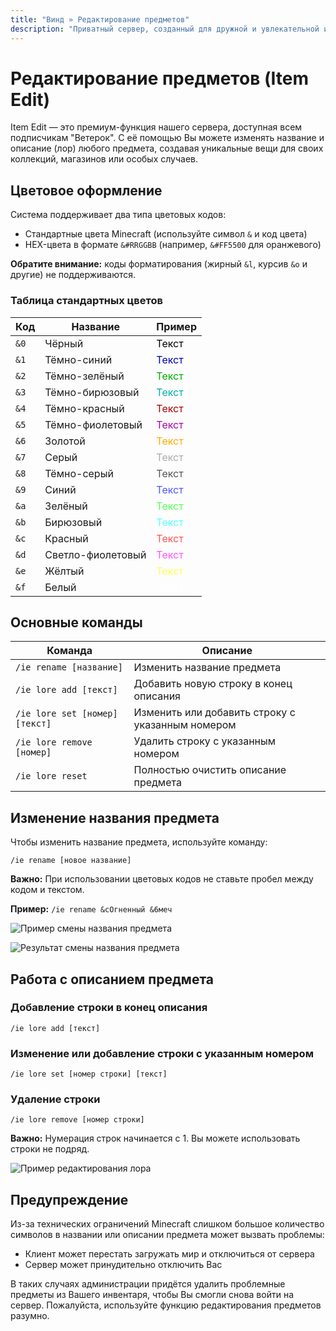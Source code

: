 ```yaml
---
title: "Винд » Редактирование предметов"
description: "Приватный сервер, созданный для дружной и увлекательной игры."
---
```


# Редактирование предметов (Item Edit)

Item Edit — это премиум-функция нашего сервера, доступная всем подписчикам "Ветерок". С её помощью Вы можете изменять название и описание (лор) любого предмета, создавая уникальные вещи для своих коллекций, магазинов или особых случаев.

## Цветовое оформление

Система поддерживает два типа цветовых кодов:
- Стандартные цвета Minecraft (используйте символ `&` и код цвета)
- HEX-цвета в формате `&#RRGGBB` (например, `&#FF5500` для оранжевого)

**Обратите внимание:** коды форматирования (жирный `&l`, курсив `&o` и другие) не поддерживаются.

### Таблица стандартных цветов

| Код | Название | Пример |
|-----|----------|--------|
| `&0` | Чёрный | <span style="color: #000000">Текст</span> |
| `&1` | Тёмно-синий | <span style="color: #0000AA">Текст</span> |
| `&2` | Тёмно-зелёный | <span style="color: #00AA00">Текст</span> |
| `&3` | Тёмно-бирюзовый | <span style="color: #00AAAA">Текст</span> |
| `&4` | Тёмно-красный | <span style="color: #AA0000">Текст</span> |
| `&5` | Тёмно-фиолетовый | <span style="color: #AA00AA">Текст</span> |
| `&6` | Золотой | <span style="color: #FFAA00">Текст</span> |
| `&7` | Серый | <span style="color: #AAAAAA">Текст</span> |
| `&8` | Тёмно-серый | <span style="color: #555555">Текст</span> |
| `&9` | Синий | <span style="color: #5555FF">Текст</span> |
| `&a` | Зелёный | <span style="color: #55FF55">Текст</span> |
| `&b` | Бирюзовый | <span style="color: #55FFFF">Текст</span> |
| `&c` | Красный | <span style="color: #FF5555">Текст</span> |
| `&d` | Светло-фиолетовый | <span style="color: #FF55FF">Текст</span> |
| `&e` | Жёлтый | <span style="color: #FFFF55">Текст</span> |
| `&f` | Белый | <span style="color: #FFFFFF">Текст</span> |

## Основные команды

| Команда | Описание |
|---------|----------|
| `/ie rename [название]` | Изменить название предмета |
| `/ie lore add [текст]` | Добавить новую строку в конец описания |
| `/ie lore set [номер] [текст]` | Изменить или добавить строку с указанным номером |
| `/ie lore remove [номер]` | Удалить строку с указанным номером |
| `/ie lore reset` | Полностью очистить описание предмета |

## Изменение названия предмета

Чтобы изменить название предмета, используйте команду:

```
/ie rename [новое название]
```

**Важно:** При использовании цветовых кодов не ставьте пробел между кодом и текстом.

**Пример:** `/ie rename &cОгненный &6меч`

![Пример смены названия предмета](/assets/itemedit1.png)

![Результат смены названия предмета](/assets/itemedit2.png)

## Работа с описанием предмета

### Добавление строки в конец описания

```
/ie lore add [текст]
```

### Изменение или добавление строки с указанным номером

```
/ie lore set [номер строки] [текст]
```

### Удаление строки

```
/ie lore remove [номер строки]
```

**Важно:** Нумерация строк начинается с 1. Вы можете использовать строки не подряд.

![Пример редактирования лора](/assets/itemedit3.png)

## Предупреждение

Из-за технических ограничений Minecraft слишком большое количество символов в названии или описании предмета может вызвать проблемы:
- Клиент может перестать загружать мир и отключиться от сервера
- Сервер может принудительно отключить Вас

В таких случаях администрации придётся удалить проблемные предметы из Вашего инвентаря, чтобы Вы смогли снова войти на сервер. Пожалуйста, используйте функцию редактирования предметов разумно. 